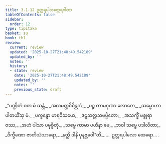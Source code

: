 ```yaml
---
title: 3.1.12 ဥတ္တရပါလတ္ထေရဂါထာ
tableOfContents: false
sidebar:
  order: 12
type: tipitaka
basket: su
book: th1
review:
  current: review
  updated: '2025-10-27T21:48:49.542189'
  updated_by: ''
  notes: ''
  history:
  - state: review
    date: '2025-10-27T21:48:49.542189'
    updated_by: ''
    notes: ''
    previous_state: draft
---
```



<ReviewStatus review={frontmatter.review} showDetails={true} />

<HypothesisAnnotation frontmatter={frontmatter} />

<DynamicBreadcrumb />

<Division number="252" book="th1" e="ch" v="19" p="266">

<Paragraph number="478" type="verses" book="th1">
_“ပဏ္ဍိတံ ဝတ မံ သန္တံ,_  
_အလမတ္ထဝိစိန္တကံ;_  
_ပဉ္စ ကာမဂုဏာ လောကေ,_  
_သမ္မောဟာ ပါတယိံသု မံ._  

</Paragraph>

</Division>
<Division number="253" book="th1" e="ch" v="19" p="266">

<Paragraph number="479" type="verses" book="th1">
_ပက္ခန္ဒော မာရဝိသယေ,_  
_ဒဠှသလ္လသမပ္ပိတော;_  
_အသက္ခိံ မစ္စုရာဇဿ,_  
_အဟံ ပါသာ ပမုစ္စိတုံ._  

</Paragraph>

</Division>
<Division number="254" book="th1" e="ch" v="19" p="267">

<Paragraph number="480" type="verses" book="th1">
_သဗ္ဗေ ကာမာ ပဟီနာ မေ,_  
_ဘဝါ သဗ္ဗေ ပဒါလိတာ;_  
_ဝိက္ခီဏော ဇာတိသံသာရော,_  
_နတ္ထိ ဒါနိ ပုနဗ္ဘဝေါ”တိ._  


</Paragraph>
</Division>

<Paragraph number="481" type="center" book="th1">
…  ဥတ္တရပါလော ထေရော… .
</Paragraph>